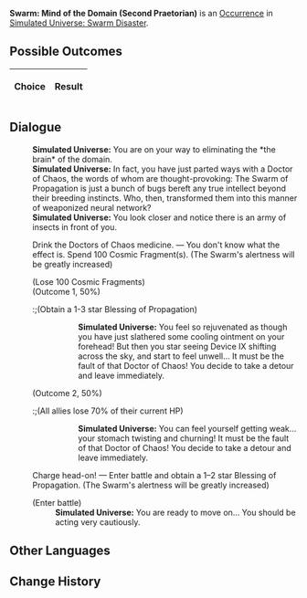 {{Simulated Universe Event Infobox
|title         = Swarm: Mind of the Domain (Second Praetorian)
|image         = Random Event 4.png
|type          =
|domains_su    = 
|domains_ext   = 
|domains_swarm = Swarm
|domains_gng   = 
|requirements  =
|prev          = {{tx}}
|next          = {{tx}}
|indexRewards  =
|characters    = 
}}
'''Swarm: Mind of the Domain (Second Praetorian)''' is an [[Simulated Universe/Occurrence|Occurrence]] in [[Simulated Universe: Swarm Disaster]].

==Possible Outcomes==
{| class="article-table"
!Choice
!Result

|}

<!--
==Gameplay Notes==

-->
==Dialogue==
{{Dialogue Start}}
:'''Simulated Universe:''' You are on your way to eliminating the *the brain* of the domain.
:'''Simulated Universe:''' In fact, you have just parted ways with a Doctor of Chaos, the words of whom are thought-provoking: The Swarm of Propagation is just a bunch of bugs bereft any true intellect beyond their breeding instincts. Who, then, transformed them into this manner of weaponized neural network?
:'''Simulated Universe:''' You look closer and notice there is an army of insects in front of you.
:{{DIcon|Star}} Drink the Doctors of Chaos medicine. &mdash; You don't know what the effect is. Spend 100 Cosmic Fragment(s). (The Swarm's alertness will be greatly increased)
:;(Lose 100 Cosmic Fragments)
:;(Outcome 1, 50%)
::;(Obtain a 1-3 star Blessing of Propagation)
:::'''Simulated Universe:''' You feel so rejuvenated as though you have just slathered some cooling ointment on your forehead! But then you star seeing Device IX shifting across the sky, and start to feel unwell... It must be the fault of that Doctor of Chaos! You decide to take a detour and leave immediately.
:;(Outcome 2, 50%)
::;(All allies lose 70% of their current HP)
:::'''Simulated Universe:''' You can feel yourself getting weak... your stomach twisting and churning! It must be the fault of that Doctor of Chaos! You decide to take a detour and leave immediately.
:{{DIcon|Star}} Charge head-on! &mdash; Enter battle and obtain a 1&ndash;2 star Blessing of Propagation. (The Swarm's alertness will be greatly increased)
:;(Enter battle)
::{{Enemy List|Juvenile Sting*3/;Lesser Sting*1/}}
::'''Simulated Universe:''' You are ready to move on... You should be acting very cautiously.
{{Dialogue End}}

==Other Languages==
{{Other Languages
|en   = Swarm: Mind of the Domain (Second Praetorian)
|zhs  = 虫潮•区域脑体（二级卫戍）
|zht  = 蟲潮•區域腦體（二級衛戍）
|ja   = {{Rubi|虫|むし}}の{{Rubi|潮|しお}}・{{Rubi|区域脳|くいきのう}}（{{Rubi|二級守備|にきゅうしゅび}}）
|ko   = 곤충 파도•구역 두뇌체(2급 경비)
|es   = Enjambre: Mente de zona (segundo pretoriano)
|fr   = Esprit de la Zone de l'Essaim (deuxième prétorien)
|ru   = Жужжание: Разум зоны (гарнизон ур. 2)
|th   = คลื่นแมลง: มันสมองแห่งอาณาเขต (กองกำลังระดับ 2)
|vi   = Côn Trùng - Khu Vực Đầu Não (Cảnh Vệ Cấp 2)
|de   = Der Schwarm: Gehirn der Region (Garnisonsstufe 2)
|id   = Swarm: Otak dari Zona (Garnisun Tingkat 2)
|pt   = Enxame: Mente do Domínio (Segundo Pretoriano)
}}

==Change History==
{{Change History|1.0}}
